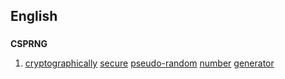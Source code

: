 ==English==

==={{initialism-old|en}}===
'''CSPRNG'''

# {{context|cryptography}} [[cryptographically]] [[secure]] [[pseudo-random]] [[number]] [[generator]]